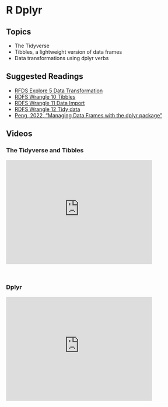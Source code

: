 # R Dplyr

## Topics

-   The Tidyverse
-   Tibbles, a lightweight version of data frames
-   Data transformations using dplyr verbs

## Suggested Readings

-   [RFDS Explore 5 Data Transformation](https://r4ds.had.co.nz/transform.html)
-   [RDFS Wrangle 10 Tibbles](https://r4ds.had.co.nz/tibbles.html)
-   [RDFS Wrangle 11 Data Import](https://r4ds.had.co.nz/data-import.html)
-   [RDFS Wrangle 12 Tidy data](https://r4ds.had.co.nz/tidy-data.html)
-   [Peng, 2022, "Managing Data Frames with the dplyr package"](https://bookdown.org/rdpeng/rprogdatascience/managing-data-frames-with-the-dplyr-package.html)

## Videos

### The Tidyverse and Tibbles

<iframe id="kmsembed-1_3tmp8rnp" width="400" height="285" src="https://kaltura-prod.its.virginia.edu/embed/secure/iframe/entryId/1_3tmp8rnp/uiConfId/55951482/pbc/365587152/st/0" class="kmsembed" allowfullscreen webkitallowfullscreen mozAllowFullScreen allow="autoplay *; fullscreen *; encrypted-media *" referrerPolicy="no-referrer-when-downgrade" sandbox="allow-downloads allow-forms allow-same-origin allow-scripts allow-top-navigation allow-pointer-lock allow-popups allow-modals allow-orientation-lock allow-popups-to-escape-sandbox allow-presentation allow-top-navigation-by-user-activation" frameborder="0" title="DS 5100 M11 The Tidyverse and Tibbles"></iframe><br />

### Dplyr

<iframe id="kmsembed-1_kbzi36fo" width="400" height="285" src="https://kaltura-prod.its.virginia.edu/embed/secure/iframe/entryId/1_kbzi36fo/uiConfId/55951482/pbc/365587152/st/0" class="kmsembed" allowfullscreen webkitallowfullscreen mozAllowFullScreen allow="autoplay *; fullscreen *; encrypted-media *" referrerPolicy="no-referrer-when-downgrade" sandbox="allow-downloads allow-forms allow-same-origin allow-scripts allow-top-navigation allow-pointer-lock allow-popups allow-modals allow-orientation-lock allow-popups-to-escape-sandbox allow-presentation allow-top-navigation-by-user-activation" frameborder="0" title="DS 5100 M11 Dplyr"></iframe><br />
